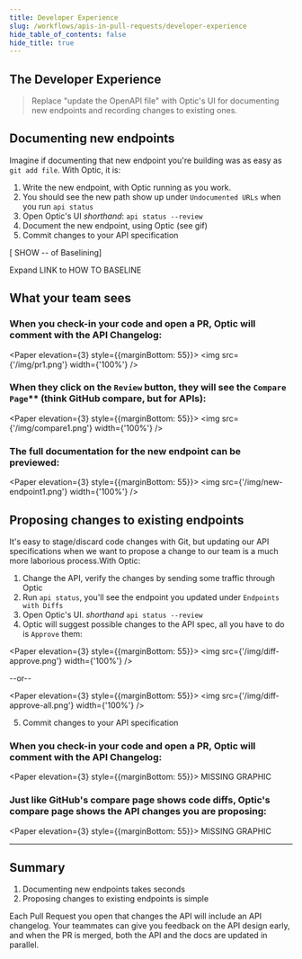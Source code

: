 ```yaml
---
title: Developer Experience
slug: /workflows/apis-in-pull-requests/developer-experience
hide_table_of_contents: false
hide_title: true
---
```



## The Developer Experience

> Replace "update the OpenAPI file" with Optic's UI for documenting new endpoints and recording changes to existing ones.

## Documenting new endpoints
Imagine if documenting that new endpoint you're building was as easy as `git add file`. With Optic, it is:

1. Write the new endpoint, with Optic running as you work.
2. You should see the new path show up under `Undocumented URLs` when you run `api status`
3. Open Optic's UI *shorthand*: `api status --review`
4. Document the new endpoint, using Optic (see gif)
5. Commit changes to your API specification

[ SHOW -- of Baselining]

Expand LINK to HOW TO BASELINE

## What your team sees

### When you check-in your code and open a PR, Optic will comment with the API Changelog:

<Paper elevation={3} style={{marginBottom: 55}}>
<img src={'/img/pr1.png'} width={'100%'} />
</Paper>

### When they click on the `Review` button, they will see the `Compare Page`** (think GitHub compare, but for APIs):

<Paper elevation={3} style={{marginBottom: 55}}>
  <img src={'/img/compare1.png'} width={'100%'} />
</Paper>

### The full documentation for the new endpoint can be previewed:

<Paper elevation={3} style={{marginBottom: 55}}>
  <img src={'/img/new-endpoint1.png'} width={'100%'} />
</Paper>


## Proposing changes to existing endpoints
It's easy to stage/discard code changes with Git, but updating our API specifications when we want to propose a change to our team is a much more laborious process.With Optic:

1. Change the API, verify the changes by sending some traffic through Optic
2. Run `api status`, you'll see the endpoint you updated under `Endpoints with Diffs`
3. Open Optic's UI. *shorthand* `api status --review`
4. Optic will suggest possible changes to the API spec, all you have to do is `Approve` them:

<Paper elevation={3} style={{marginBottom: 55}}>
  <img src={'/img/diff-approve.png'} width={'100%'} />
</Paper>

--or--

<Paper elevation={3} style={{marginBottom: 55}}>
  <img src={'/img/diff-approve-all.png'} width={'100%'} />
</Paper>


5. Commit changes to your API specification

### When you check-in your code and open a PR, Optic will comment with the API Changelog:

<Paper elevation={3} style={{marginBottom: 55}}>
  MISSING GRAPHIC
</Paper>

### Just like GitHub's compare page shows code diffs, Optic's compare page shows the API changes you are proposing:

<Paper elevation={3} style={{marginBottom: 55}}>
  MISSING GRAPHIC
</Paper>

---

## Summary

1. Documenting new endpoints takes seconds
2. Proposing changes to existing endpoints is simple

Each Pull Request you open that changes the API will include an API changelog. Your teammates can give you feedback on the API design early, and when the PR is merged, both the API and the docs are updated in parallel.
